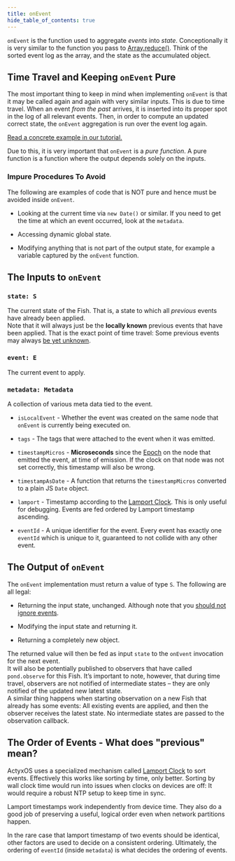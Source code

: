 ```yaml
---
title: onEvent
hide_table_of_contents: true
---
```


`onEvent` is the function used to aggregate _events_ into _state_. Conceptionally it is very similar
to the function you pass to
[Array.reduce()](https://developer.mozilla.org/en-US/docs/Web/JavaScript/Reference/Global_Objects/Array/reduce). Think
of the sorted event log as the array, and the state as the accumulated object.

## Time Travel and Keeping `onEvent` Pure

The most important thing to keep in mind when implementing `onEvent` is that it may be called again
and again with very similar inputs. This is due to time travel. When an event _from the past_
arrives, it is inserted into its proper spot in the log of all relevant events. Then, in order to
compute an updated correct state, the `onEvent` aggregation is run over the event log again.

[Read a concrete example in our tutorial.](../guides/time-travel.mdx)

Due to this, it is very important that `onEvent` is a _pure function_. A pure function is a function
where the output depends solely on the inputs.

### Impure Procedures To Avoid

The following are examples of code that is NOT pure and hence must be avoided inside `onEvent`.

- Looking at the current time via `new Date()` or similar. If you need to get the time at which an
  event occurred, look at the `metadata`.
- Accessing dynamic global state.

- Modifying anything that is not part of the output state, for example a variable captured by the
  `onEvent` function.

## The Inputs to `onEvent`

### `state: S`

The current state of the Fish. That is, a state to which all _previous_ events have already been
applied.  
Note that it will always just be the **locally known** previous events that have been applied. That
is the exact point of time travel: Some previous events may always [be yet
unknown](../in-depth/eventual-consistency).

### `event: E`

The current event to apply.

### `metadata: Metadata`

A collection of various meta data tied to the event.

- `isLocalEvent` - Whether the event was created on the same node that `onEvent` is currently being
  executed on.

- `tags` - The tags that were attached to the event when it was emitted.

- `timestampMicros` - **Microseconds** since the [Epoch](https://en.wikipedia.org/wiki/Unix_time) on the
  node that emitted the event, at time of emission. If the clock on that node was not set correctly, this timestamp
  will also be wrong.

- `timestampAsDate` - A function that returns the `timestampMicros` converted to a plain JS `Date`
  object.

- `lamport` - Timestamp according to the [Lamport
  Clock](https://en.wikipedia.org/wiki/Lamport_timestamp). This is only useful for debugging. Events
  are fed ordered by Lamport timestamp ascending.
- `eventId` - A unique identifier for the event. Every event has exactly one `eventId` which is unique
  to it, guaranteed to not collide with any other event.

## The Output of `onEvent`

The `onEvent` implementation must return a value of type `S`. The following are all legal:

- Returning the input state, unchanged. Although note that you [should not ignore events](../in-depth/do-not-ignore-events).

- Modifying the input state and returning it.

- Returning a completely new object.

The returned value will then be fed as input `state` to the `onEvent` invocation for the next
event.  
It will also be potentially published to observers that have called `pond.observe` for this
Fish. It’s important to note, however, that during time travel, observers are not notified of
intermediate states – they are only notified of the updated new latest state.  
A similar thing happens when starting observation on a new Fish that already has some events: All
existing events are applied, and then the observer receives the latest state. No intermediate
states are passed to the observation callback.

## The Order of Events - What does "previous" mean?

ActyxOS uses a specialized mechanism called [Lamport
Clock](https://en.wikipedia.org/wiki/Lamport_timestamp) to sort events. Effectively this works like
sorting by time, only better. Sorting by wall clock time would run into issues when clocks on devices
are off: It would require a robust NTP setup to keep time in sync.

Lamport timestamps work independently from device time. They also do a good job of preserving a
useful, logical order even when network partitions happen.

In the rare case that lamport timestamp of two events should be identical, other factors are used to
decide on a consistent ordering. Ultimately, the ordering of `eventId` (inside `metadata`) is
what decides the ordering of events.


<NPS />
